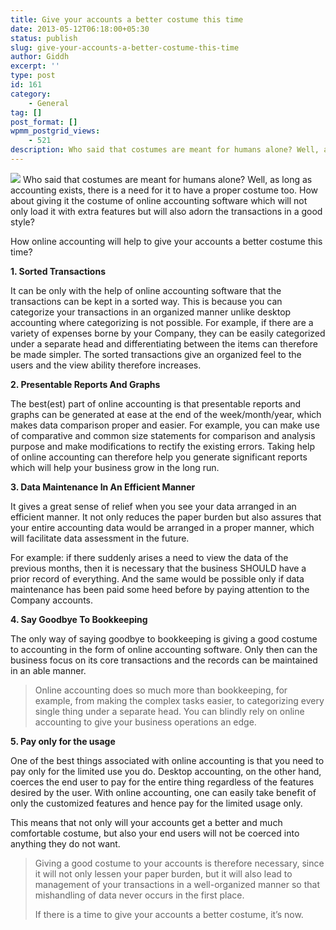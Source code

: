 ```yaml
---
title: Give your accounts a better costume this time
date: 2013-05-12T06:18:00+05:30
status: publish
slug: give-your-accounts-a-better-costume-this-time
author: Giddh
excerpt: ''
type: post
id: 161
category:
    - General
tag: []
post_format: []
wpmm_postgrid_views:
    - 521
description: Who said that costumes are meant for humans alone? Well, as long as accounting exists, there is a need for it to have a proper costume too. How about giving it the costume of 
---
```

<img class="wp-block-image size-large" src = "https://miro.medium.com/max/800/0*vOG6YlCM-gEs9Bgi.jpg" /> Who said that costumes are meant for humans alone? Well, as long as accounting exists, there is a need for it to have a proper costume too. How about giving it the costume of online accounting software which will not only load it with extra features but will also adorn the transactions in a good style?

How online accounting will help to give your accounts a better costume this time?

**1. Sorted Transactions**

It can be only with the help of online accounting software that the transactions can be kept in a sorted way. This is because you can categorize your transactions in an organized manner unlike desktop accounting where categorizing is not possible. For example, if there are a variety of expenses borne by your Company, they can be easily categorized under a separate head and differentiating between the items can therefore be made simpler. The sorted transactions give an organized feel to the users and the view ability therefore increases.

**2. Presentable Reports And Graphs**

The best(est) part of online accounting is that presentable reports and graphs can be generated at ease at the end of the week/month/year, which makes data comparison proper and easier. For example, you can make use of comparative and common size statements for comparison and analysis purpose and make modifications to rectify the existing errors. Taking help of online accounting can therefore help you generate significant reports which will help your business grow in the long run.

**3. Data Maintenance In An Efficient Manner**

It gives a great sense of relief when you see your data arranged in an efficient manner. It not only reduces the paper burden but also assures that your entire accounting data would be arranged in a proper manner, which will facilitate data assessment in the future.

For example: if there suddenly arises a need to view the data of the previous months, then it is necessary that the business SHOULD have a prior record of everything. And the same would be possible only if data maintenance has been paid some heed before by paying attention to the Company accounts.

**4. Say Goodbye To Bookkeeping**

The only way of saying goodbye to bookkeeping is giving a good costume to accounting in the form of online accounting software. Only then can the business focus on its core transactions and the records can be maintained in an able manner.

> Online accounting does so much more than bookkeeping, for example, from making the complex tasks easier, to categorizing every single thing under a separate head. You can blindly rely on online accounting to give your business operations an edge.

**5. Pay only for the usage**

One of the best things associated with online accounting is that you need to pay only for the limited use you do. Desktop accounting, on the other hand, coerces the end user to pay for the entire thing regardless of the features desired by the user. With online accounting, one can easily take benefit of only the customized features and hence pay for the limited usage only.

This means that not only will your accounts get a better and much comfortable costume, but also your end users will not be coerced into anything they do not want.

> Giving a good costume to your accounts is therefore necessary, since it will not only lessen your paper burden, but it will also lead to management of your transactions in a well-organized manner so that mishandling of data never occurs in the first place.
> 
> If there is a time to give your accounts a better costume, it’s now.